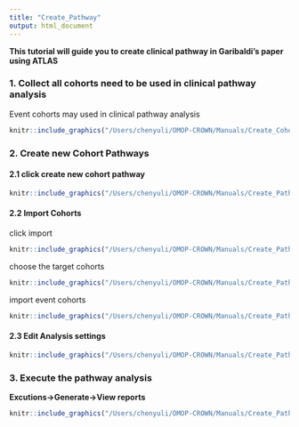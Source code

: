 ```yaml
---
title: "Create_Pathway"
output: html_document
---
```

**This tutorial will guide you to create clinical pathway in Garibaldi’s paper using ATLAS**   

### 1. Collect all cohorts need to be used in clinical pathway analysis   
Event cohorts may used in clinical pathway analysis   
```r
knitr::include_graphics("/Users/chenyuli/OMOP-CROWN/Manuals/Create_Cohorts/event cohorts.png")
``` 

### 2. Create new Cohort Pathways  
#### 2.1 click create new cohort pathway
```r
knitr::include_graphics("/Users/chenyuli/OMOP-CROWN/Manuals/Create_Pathway/create new pathway.png")
```   

#### 2.2 Import Cohorts  
click import  
```r
knitr::include_graphics("/Users/chenyuli/OMOP-CROWN/Manuals/Create_Pathway/click import.png")
```     

choose the target cohorts  

```r
knitr::include_graphics("/Users/chenyuli/OMOP-CROWN/Manuals/Create_Pathway/import target cohorts.png")
```      
  
import event cohorts  
```r
knitr::include_graphics("/Users/chenyuli/OMOP-CROWN/Manuals/Create_Pathway/Event cohorts.png")
```    
#### 2.3 Edit Analysis settings  
```r
knitr::include_graphics("/Users/chenyuli/OMOP-CROWN/Manuals/Create_Pathway/Analysis settings.png")
```      
### 3. Execute the pathway analysis  
**Excutions->Generate->View reports**  

```r
knitr::include_graphics("/Users/chenyuli/OMOP-CROWN/Manuals/Create_Pathway/execute.png")
```    
